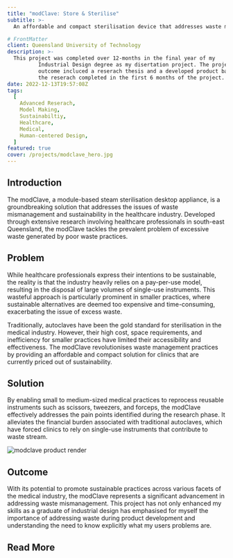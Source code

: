 ```yaml
---
title: "modClave: Store & Sterilise"
subtitle: >-
  An affordable and compact sterilisation device that addresses waste mismanagement in healthcare by enabling clinics to reprocess instruments, promoting sustainability and emphasizing the importance of waste reduction during product development.

# FrontMatter
client: Queensland University of Technology
description: >-
  This project was completed over 12-months in the final year of my
          Industrial Design degree as my disertation project. The projects
          outcome incluced a reserach thesis and a developed product based on
          the reserach completed in the first 6 months of the project.
date: 2022-12-13T19:57:08Z
tags:
  [
    Advanced Reserach,
    Model Making,
    Sustainabiltiy,
    Healthcare,
    Medical,
    Human-centered Design,
  ]
featured: true
cover: /projects/modclave_hero.jpg
---
```


## Introduction

The modClave, a module-based steam sterilisation desktop appliance, is
a groundbreaking solution that addresses the issues of waste
mismanagement and sustainability in the healthcare industry. Developed
through extensive research involving healthcare professionals in
south-east Queensland, the modClave tackles the prevalent problem of
excessive waste generated by poor waste practices.

<ImageWithCaption
  alt="hero image of the modclave"
  src="/posts/ibrahim-boran-pV5arhEZHiA-unsplash.jpg"
  caption="Example of single-use instruments that are often used once and disposed of in
  medical practices. ( source: Ibrahim Boran, Unsplash)"
/>

## Problem

While healthcare professionals express their intentions to be
sustainable, the reality is that the industry heavily relies on a
pay-per-use model, resulting in the disposal of large volumes of
single-use instruments. This wasteful approach is particularly
prominent in smaller practices, where sustainable alternatives are
deemed too expensive and time-consuming, exacerbating the issue of
excess waste.

<InlineSection>
  <InlineSectionItem>
    <ImageWithCaption
      alt="example of a room layout with a traditional autoclave"
      src="/posts/autoclave_requirements.png"
      caption="Extracted from Infection prevention and control standards: for
            general practices and other office-based and community-based
            practices (RACGP, 2014)"
    />
  </InlineSectionItem>
  <InlineSectionItem>
    Traditionally, autoclaves have been the gold standard for sterilisation in
    the medical industry. However, their high cost, space requirements, and
    inefficiency for smaller practices have limited their accessibility and
    effectiveness. The modClave revolutionises waste management practices by
    providing an affordable and compact solution for clinics that are currently
    priced out of sustainability.
  </InlineSectionItem>
</InlineSection>

## Solution

By enabling small to medium-sized medical practices to reprocess
reusable instruments such as scissors, tweezers, and forceps, the
modClave effectively addresses the pain points identified during the
research phase. It alleviates the financial burden associated with
traditional autoclaves, which have forced clinics to rely on
single-use instruments that contribute to waste stream.

![modclave product render](/posts/module_closeup.jpg)

## Outcome

With its potential to promote sustainable practices across various
facets of the medical industry, the modClave represents a significant
advancement in addressing waste mismanagement. This project has not
only enhanced my skills as a graduate of industrial design has
emphasised for myself the importance of addressing waste during
product development and understanding the need to know explicitly what
my users problems are.

## Read More

<ExternalLink
  href="https://www.dropbox.com/s/ks2ap17jhnmhhqg/modClave%20Designed%20Document%20with%20Justification%20Chapter%201-11-2022.pdf?dl=0"
  emoji="📁"
  description="Read the full thesis"
/>
<ExternalLink
  href="https://www.youtube.com/watch?v=l13PFV3bYVM"
  emoji="📺"
  description="Watch the introduction video"
/>
<ExternalLink
  href="https://www.dropbox.com/s/hz9wytv6cwmpg6a/Final%20DDR%20Pages%20-%20Isaac%20Bonora%20-%2010-11-22.pdf?dl=0"
  emoji="📒"
  description="Explore the DDR"
/>
